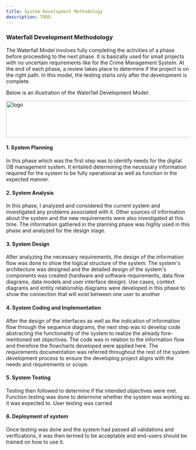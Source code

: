 ```yaml
---
title: System Development Methodology
description: TODO.
---
```


### Waterfall Development Methodology

The Waterfall Model involves fully completing the activities of a phase before proceeding to the next phase. 
It is basically used for small projects with no uncertain requirements like for the Crime Management System. 
At the end of each phase, a review takes place to determine if the project is on the right path. In this model, 
the testing starts only after the development is complete.

Below is an illustration of the Waterfall Development Model:

<Image 
    src="/images/docs/waterfall.png"
    width="518"
    height="100"
    alt="logo"
/>

#### 1. System Planning

In this phase which was the first step was to identify needs for the digital OB management system. It entailed 
determining the necessary information required for the system to be fully operational as well as function in the 
expected manner.

#### 2. System Analysis

In this phase, I analyzed and considered the current system and investigated any problems associated with it. 
Other sources of information about the system and the new requirements were also investigated at this time. 
The information gathered in the planning phase was highly used in this phase and analyzed for the design stage.

#### 3. System Design

After analyzing the necessary requirements, the design of the information flow was done to show the logical 
structure of the system. The system's architecture was designed and the detailed design of the system's 
components was created (hardware and software requirements, data flow diagrams, data models and user interface design). 
Use cases, context diagrams and entity relationship diagrams were developed in this phase to show the connection 
that will exist between one user to another

#### 4. System Coding and Implementation

After the design of the interfaces as well as the indication of information flow through the sequence diagrams, 
the next step was to develop code abstracting the functionality of the system to realize the already fore-mentioned 
set objectives. The code was in relation to the information flow and therefore the flowcharts developed were applied 
here. The requirements documentation was referred throughout the rest of the system development process to ensure 
the developing project aligns with the needs and requirements or scope.

#### 5. System Testing

Testing then followed to determine if the intended objectives were met. Function testing was done to determine 
whether the system was working as it was expected to. User testing was carried 

#### 6. Deployment of system

Once testing was done and the system had passed all validations and verifications, it was then termed to be 
acceptable and end-users should be trained on how to use it.